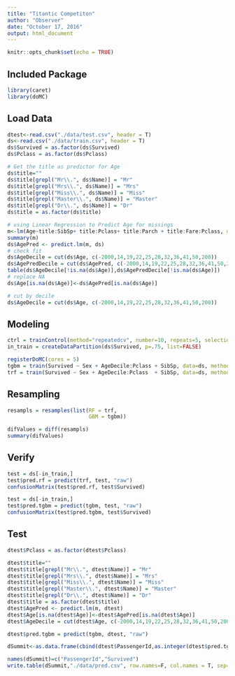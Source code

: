 ```yaml
---
title: "Titantic Competiton"
author: "Observer"
date: "October 17, 2016"
output: html_document
---
```


```r
knitr::opts_chunk$set(echo = TRUE)
```

## Included Package
```r
library(caret)
library(doMC)

```

## Load Data
```r
dtest<-read.csv("./data/test.csv", header = T)
ds<-read.csv("./data/train.csv", header = T)
ds$Survived = as.factor(ds$Survived)
ds$Pclass = as.factor(ds$Pclass)

# Get the title as predictor for Age
ds$title=""
ds$title[grepl("Mr\\.", ds$Name)] = "Mr"
ds$title[grepl("Mrs\\.", ds$Name)] = "Mrs"
ds$title[grepl("Miss\\.", ds$Name)] = "Miss"
ds$title[grepl("Master\\.", ds$Name)] = "Master"
ds$title[grepl("Dr\\.", ds$Name)] = "Dr"
ds$title = as.factor(ds$title)

# using Linear Regression to Predict Age for missings
m<-lm(Age~title:SibSp+ title:Pclass+ title:Parch + title:Fare:Pclass, data=ds)
summary(m)
ds$AgePred <- predict.lm(m, ds)
# check fit
ds$AgeDecile = cut(ds$Age, c(-2000,14,19,22,25,28,32,36,41,50,200))
ds$AgePredDecile = cut(ds$AgePred, c(-2000,14,19,22,25,28,32,36,41,50,200))
table(ds$AgeDecile[!is.na(ds$Age)],ds$AgePredDecile[!is.na(ds$Age)])
# replace NA
ds$Age[is.na(ds$Age)]<-ds$AgePred[is.na(ds$Age)]

# cut by decile
ds$AgeDecile = cut(ds$Age, c(-2000,14,19,22,25,28,32,36,41,50,200))
```

## Modeling
```r
ctrl = trainControl(method="repeatedcv", number=10, repeats=5, selectionFunction = "oneSE")
in_train = createDataPartition(ds$Survived, p=.75, list=FALSE)

registerDoMC(cores = 5)
tgbm = train(Survived ~ Sex + AgeDecile:Pclass + SibSp, data=ds, method="gbm", metric="Kappa", trControl=ctrl, subset = in_train, verbose=FALSE)
trf = train(Survived ~ Sex + AgeDecile:Pclass  + SibSp, data=ds, method="rf", metric="Kappa", trControl=ctrl, subset = in_train, verbose=FALSE)

```

## Resampling
```r
resampls = resamples(list(RF = trf,
                          GBM = tgbm))

difValues = diff(resampls)
summary(difValues)
```

## Verify
```r
test = ds[-in_train,]
test$pred.rf = predict(trf, test, "raw")
confusionMatrix(test$pred.rf, test$Survived)

test = ds[-in_train,]
test$pred.tgbm = predict(tgbm, test, "raw")
confusionMatrix(test$pred.tgbm, test$Survived)

```

## Test
```r
dtest$Pclass = as.factor(dtest$Pclass)

dtest$title=""
dtest$title[grepl("Mr\\.", dtest$Name)] = "Mr"
dtest$title[grepl("Mrs\\.", dtest$Name)] = "Mrs"
dtest$title[grepl("Miss\\.", dtest$Name)] = "Miss"
dtest$title[grepl("Master\\.", dtest$Name)] = "Master"
dtest$title[grepl("Dr\\.", dtest$Name)] = "Dr"
dtest$title = as.factor(dtest$title)
dtest$AgePred <- predict.lm(m, dtest)
dtest$Age[is.na(dtest$Age)]<-dtest$AgePred[is.na(dtest$Age)]
dtest$AgeDecile = cut(dtest$Age, c(-2000,14,19,22,25,28,32,36,41,50,200))

dtest$pred.tgbm = predict(tgbm, dtest, "raw")

dSummit<-as.data.frame(cbind(dtest$PassengerId,as.integer(dtest$pred.tgbm)-1))

names(dSummit)=c("PassengerId","Survived")
write.table(dSummit,"./data/pred.csv", row.names=F, col.names = T, sep=",", quote=FALSE)
```
